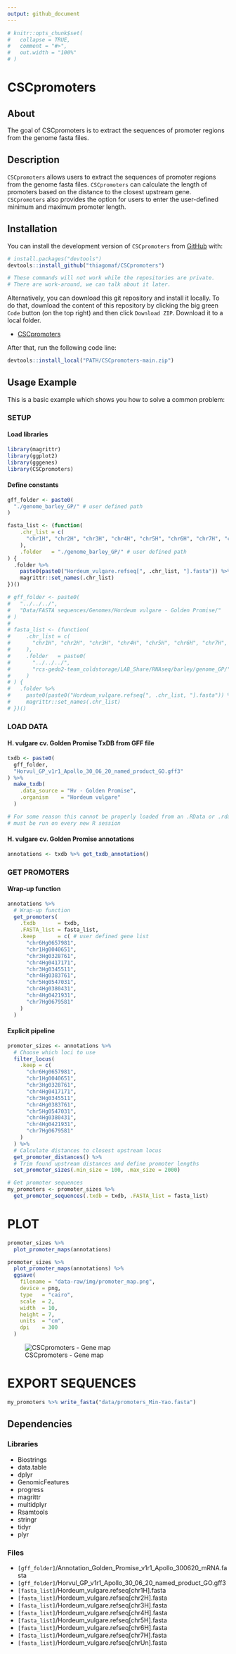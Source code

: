 ---
output: github_document
---

<!-- README.md is generated from README.Rmd. Please edit that file -->

```{r, include = FALSE}
# knitr::opts_chunk$set(
#   collapse = TRUE,
#   comment = "#>",
#   out.width = "100%"
# )
```

# CSCpromoters

<!-- badges: start -->
<!-- badges: end -->

## About

The goal of CSCpromoters is to extract the sequences of promoter regions from the genome fasta files.


## Description

`CSCpromoters` allows users to extract the sequences of promoter regions from the genome fasta files. `CSCpromoters` can calculate the length of promoters based on the distance to the closest upstream gene. `CSCpromoters` also provides the option for users to enter the user-defined minimum and maximum promoter length.


## Installation

You can install the development version of `CSCpromoters` from 
[GitHub](https://github.com/) with:

```{r installation1, eval=FALSE}
# install.packages("devtools")
devtools::install_github("thiagomaf/CSCpromoters")

# These commands will not work while the repositories are private.
# There are work-around, we can talk about it later.
```

Alternatively, you can download this git repository and install it locally. To 
do that, download the content of this repository by clicking the big green 
`Code` button (on the top right) and then click `Download ZIP`. Download it to 
a local folder. 

- [CSCpromoters](https://github.com/thiagomaf/CSCpromoters)

After that, run the following code line:

```{r installation2, eval=FALSE}
devtools::install_local("PATH/CSCpromoters-main.zip")
```


## Usage Example
This is a basic example which shows you how to solve a common problem:

### SETUP
#### Load libraries
```{r libraries, warning=FALSE}
library(magrittr)
library(ggplot2)
library(gggenes)
library(CSCpromoters)
```

#### Define constants
```{r constants}
gff_folder <- paste0(
  "./genome_barley_GP/" # user defined path
)

fasta_list <- (function(
    .chr_list = c(
      "chr1H", "chr2H", "chr3H", "chr4H", "chr5H", "chr6H", "chr7H", "chrUn"
    ),
    .folder   = "./genome_barley_GP/" # user defined path
) {
  .folder %>% 
    paste0(paste0("Hordeum_vulgare.refseq[", .chr_list, "].fasta")) %>% 
    magrittr::set_names(.chr_list)
})()
```

```{r include = FALSE}
# gff_folder <- paste0(
#   "../../../",
#   "Data/FASTA sequences/Genomes/Hordeum vulgare - Golden Promise/"
# )
# 
# fasta_list <- (function(
#     .chr_list = c(
#       "chr1H", "chr2H", "chr3H", "chr4H", "chr5H", "chr6H", "chr7H", "chrUn"
#     ),
#     .folder   = paste0(
#       "../../../",
#       "rcs-gedo2-team_coldstorage/LAB_Share/RNAseq/barley/genome_GP/"
#     )
# ) {
#   .folder %>% 
#     paste0(paste0("Hordeum_vulgare.refseq[", .chr_list, "].fasta")) %>% 
#     magrittr::set_names(.chr_list)
# })()
```


### LOAD DATA
#### H. vulgare cv. Golden Promise TxDB from GFF file
```{r gff}
txdb <- paste0(
  gff_folder,
  "Horvul_GP_v1r1_Apollo_30_06_20_named_product_GO.gff3"
) %>%
  make_txdb(
    .data_source = "Hv - Golden Promise",
    .organism    = "Hordeum vulgare"
  )

# For some reason this cannot be properly loaded from an .RData or .rda file,
# must be run on every new R session
```

#### H. vulgare cv. Golden Promise annotations
```{r annotations}
annotations <- txdb %>% get_txdb_annotation()
```


### GET PROMOTERS
#### Wrap-up function
```{r wrap_up}
annotations %>%
  # Wrap-up function
  get_promoters(
    .txdb       = txdb,
    .FASTA_list = fasta_list,
    .keep       = c( # user defined gene list
      "chr6Hg0657981",
      "chr1Hg0040651",
      "chr3Hg0328761",
      "chr4Hg0417171",
      "chr3Hg0345511",
      "chr4Hg0383761",
      "chr5Hg0547031",
      "chr4Hg0380431",
      "chr4Hg0421931",
      "chr7Hg0679581"
    )
  )
```

#### Explicit pipeline
```{r explicit_pipeline}
promoter_sizes <- annotations %>%
  # Choose which loci to use
  filter_locus(
    .keep = c(
      "chr6Hg0657981",
      "chr1Hg0040651",
      "chr3Hg0328761",
      "chr4Hg0417171",
      "chr3Hg0345511",
      "chr4Hg0383761",
      "chr5Hg0547031",
      "chr4Hg0380431",
      "chr4Hg0421931",
      "chr7Hg0679581"
    )
  ) %>% 
  # Calculate distances to closest upstream locus
  get_promoter_distances() %>%
  # Trim found upstream distances and define promoter lengths
  set_promoter_sizes(.min_size = 100, .max_size = 2000)

# Get promoter sequences
my_promoters <- promoter_sizes %>% 
  get_promoter_sequences(.txdb = txdb, .FASTA_list = fasta_list)
```

# PLOT
```{r eval=FALSE}
promoter_sizes %>%
  plot_promoter_maps(annotations)
```

```{r include=FALSE}
promoter_sizes %>%
  plot_promoter_maps(annotations) %>% 
  ggsave(
    filename = "data-raw/img/promoter_map.png",
    device = png,
    type   = "cairo",
    scale  = 2,
    width  = 10,
    height = 7,
    units  = "cm",
    dpi    = 300
  )
```

![CSCpromoters - Gene map](data-raw/img/promoter_map.png)

# EXPORT SEQUENCES
```{r}
my_promoters %>% write_fasta("data/promoters_Min-Yao.fasta")
```


## Dependencies
### Libraries
- Biostrings
- data.table
- dplyr
- GenomicFeatures
- progress
- magrittr
- multidplyr
- Rsamtools
- stringr
- tidyr
- plyr
	
### Files
- `[gff_folder]`/Annotation_Golden_Promise_v1r1_Apollo_300620_mRNA.fasta
- `[gff_folder]`/Horvul_GP_v1r1_Apollo_30_06_20_named_product_GO.gff3
- `[fasta_list]`/Hordeum_vulgare.refseq[chr1H].fasta
- `[fasta_list]`/Hordeum_vulgare.refseq[chr2H].fasta
- `[fasta_list]`/Hordeum_vulgare.refseq[chr3H].fasta
- `[fasta_list]`/Hordeum_vulgare.refseq[chr4H].fasta
- `[fasta_list]`/Hordeum_vulgare.refseq[chr5H].fasta
- `[fasta_list]`/Hordeum_vulgare.refseq[chr6H].fasta
- `[fasta_list]`/Hordeum_vulgare.refseq[chr7H].fasta
- `[fasta_list]`/Hordeum_vulgare.refseq[chrUn].fasta
